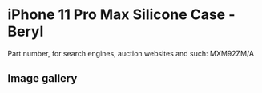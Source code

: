 # iPhone 11 Pro Max Silicone Case - Beryl

Part number, for search engines, auction websites and such: MXM92ZM/A

## Image gallery

<div style={{ width: "768px" }}>
  <GalleryComponent
    images={[
      {
        original: "/everysource/MXM92",
        thumbnail: "/everypreview/MXM92",
      },
      {
        original: "/everysource/MXM92_AV1",
        thumbnail: "/everypreview/MXM92_AV1",
      },
      {
        original: "/everysource/MXM92_AV2",
        thumbnail: "/everypreview/MXM92_AV2",
      },
      {
        original: "/everysource/MXM92_AV3",
        thumbnail: "/everypreview/MXM92_AV3",
      },
      {
        original: "/everysource/MXM92_AV4",
        thumbnail: "/everypreview/MXM92_AV4",
      },
      {
        original: "/everysource/MXM92_AV5",
        thumbnail: "/everypreview/MXM92_AV5",
      }
    ]}
  />
</div>